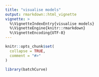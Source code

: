 ```yaml
---
title: "visualise models"
output: rmarkdown::html_vignette
vignette: >
  %\VignetteIndexEntry{visualise models}
  %\VignetteEngine{knitr::rmarkdown}
  %\VignetteEncoding{UTF-8}
---
```


```r
knitr::opts_chunk$set(
  collapse = TRUE,
  comment = "#>"
)
```

```r
library(batchCurve)
```
